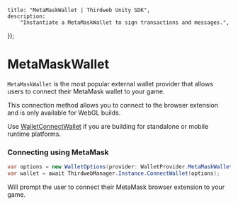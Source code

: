 
	title: "MetaMaskWallet | Thirdweb Unity SDK",
	description:
		"Instantiate a MetaMaskWallet to sign transactions and messages.",
});

# MetaMaskWallet

`MetaMaskWallet` is the most popular external wallet provider that allows users to connect their MetaMask wallet to your game.

This connection method allows you to connect to the browser extension and is only available for WebGL builds.

Use [WalletConnectWallet](/unity/v5/wallets/walletconnect) if you are building for standalone or mobile runtime platforms.

### Connecting using MetaMask

```csharp
var options = new WalletOptions(provider: WalletProvider.MetaMaskWallet, chainId: 1);
var wallet = await ThirdwebManager.Instance.ConnectWallet(options);
```

Will prompt the user to connect their MetaMask browser extension to your game.

<ArticleIconCard
	href="/dotnet/wallets/actions/getaddress"
	icon={GraduationCap}
	title="Explore the IThirdwebWallet API"
/>